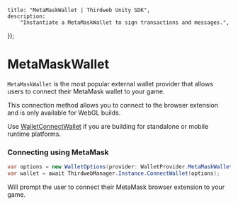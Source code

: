 
	title: "MetaMaskWallet | Thirdweb Unity SDK",
	description:
		"Instantiate a MetaMaskWallet to sign transactions and messages.",
});

# MetaMaskWallet

`MetaMaskWallet` is the most popular external wallet provider that allows users to connect their MetaMask wallet to your game.

This connection method allows you to connect to the browser extension and is only available for WebGL builds.

Use [WalletConnectWallet](/unity/v5/wallets/walletconnect) if you are building for standalone or mobile runtime platforms.

### Connecting using MetaMask

```csharp
var options = new WalletOptions(provider: WalletProvider.MetaMaskWallet, chainId: 1);
var wallet = await ThirdwebManager.Instance.ConnectWallet(options);
```

Will prompt the user to connect their MetaMask browser extension to your game.

<ArticleIconCard
	href="/dotnet/wallets/actions/getaddress"
	icon={GraduationCap}
	title="Explore the IThirdwebWallet API"
/>